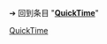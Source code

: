 {{LPR|
 article = QuickTime
|latest_release_version = 
|latest_release_date = 
}}<noinclude>

➔ 回到条目 "'''[[QuickTime]]'''"
[[Category:最新穩定版模板|QuickTime]]

</noinclude>
